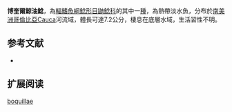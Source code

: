 {{Speciesbox
| name = 博奎爾鯨油鯰
| image = 
| image_width = 250px
| status = NE
| status_system = IUCN3.1
| genus = Cetopsorhamdia
| species = boquillae
| authority = [[Eigenmann|Eigenmann]], 1922
| synonyms = 
}}

'''博奎爾鯨油鯰'''，為[[輻鰭魚綱|輻鰭魚綱]][[鯰形目|鯰形目]][[鼬鯰科|鼬鯰科]]的其中一[[種|種]]，為熱帶淡水魚，分布於[[南美洲|南美洲]][[哥倫比亞|哥倫比亞]]Cauca河流域，體長可達7.2公分，棲息在底層水域，生活習性不明。

==参考文献==
*{{FishBase_species|genus=Cetopsorhamdia|species=boquillae|year=2015|month=6}}

== 扩展阅读 ==
{{refbegin}}
{{wikispecies-inline|Cetopsorhamdia boquillae|博奎爾鯨油鯰}}
{{refend}}
{{Taxonbar|from=Q6430532}}

[[Category:鯨油鯰屬|boquillae]]